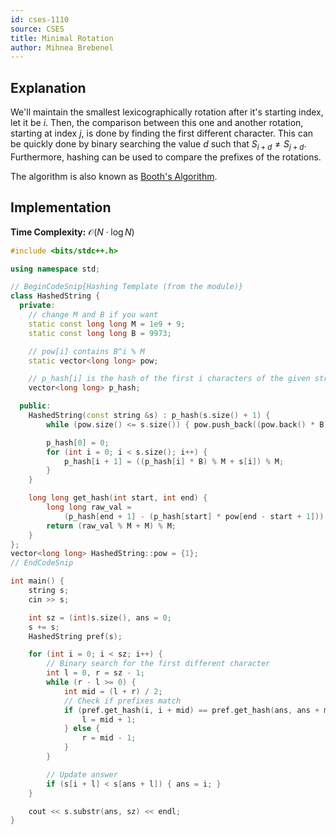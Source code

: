 ```yaml
---
id: cses-1110
source: CSES
title: Minimal Rotation
author: Mihnea Brebenel
---
```


## Explanation

We'll maintain the smallest lexicographically rotation after it's starting index, let it be $i$.
Then, the comparison between this one and another rotation, starting at index $j$, is done by finding
the first different character. This can be quickly done by binary searching the value $d$ such that
$S_{i+d} \neq S_{j+d}$. Furthermore, hashing can be used to compare the prefixes of the rotations.

The algorithm is also known as [Booth's Algorithm](https://en.wikipedia.org/wiki/Lexicographically_minimal_string_rotation).

## Implementation

**Time Complexity:** $\mathcal{O}(N \cdot \log{N})$

<LanguageSection>
<CPPSection>

```cpp
#include <bits/stdc++.h>

using namespace std;

// BeginCodeSnip{Hashing Template (from the module)}
class HashedString {
  private:
	// change M and B if you want
	static const long long M = 1e9 + 9;
	static const long long B = 9973;

	// pow[i] contains B^i % M
	static vector<long long> pow;

	// p_hash[i] is the hash of the first i characters of the given string
	vector<long long> p_hash;

  public:
	HashedString(const string &s) : p_hash(s.size() + 1) {
		while (pow.size() <= s.size()) { pow.push_back((pow.back() * B) % M); }

		p_hash[0] = 0;
		for (int i = 0; i < s.size(); i++) {
			p_hash[i + 1] = ((p_hash[i] * B) % M + s[i]) % M;
		}
	}

	long long get_hash(int start, int end) {
		long long raw_val =
		    (p_hash[end + 1] - (p_hash[start] * pow[end - start + 1]));
		return (raw_val % M + M) % M;
	}
};
vector<long long> HashedString::pow = {1};
// EndCodeSnip

int main() {
	string s;
	cin >> s;

	int sz = (int)s.size(), ans = 0;
	s += s;
	HashedString pref(s);

	for (int i = 0; i < sz; i++) {
		// Binary search for the first different character
		int l = 0, r = sz - 1;
		while (r - l >= 0) {
			int mid = (l + r) / 2;
			// Check if prefixes match
			if (pref.get_hash(i, i + mid) == pref.get_hash(ans, ans + mid)) {
				l = mid + 1;
			} else {
				r = mid - 1;
			}
		}

		// Update answer
		if (s[i + l] < s[ans + l]) { ans = i; }
	}

	cout << s.substr(ans, sz) << endl;
}
```

</CPPSection>
</LanguageSection>

